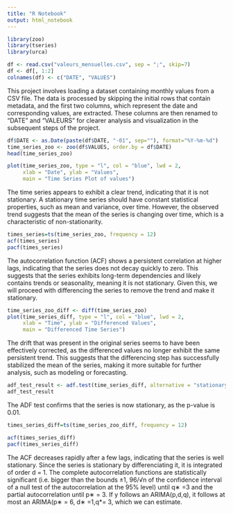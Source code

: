 ```yaml
---
title: "R Notebook"
output: html_notebook
---
```


```r
library(zoo)
library(tseries)
library(urca)

```

```r
df <- read.csv("valeurs_mensuelles.csv", sep = ";", skip=7)
df <- df[, 1:2]
colnames(df) <- c("DATE", "VALUES")
```

This project involves loading a dataset containing monthly values from a CSV file. The data is processed by skipping the initial rows that contain metadata, and the first two columns, which represent the date and corresponding values, are extracted. These columns are then renamed to "DATE" and "VALEURS" for clearer analysis and visualization in the subsequent steps of the project.

```r
df$DATE <- as.Date(paste(df$DATE, "-01", sep=""), format="%Y-%m-%d")
time_series_zoo <- zoo(df$VALUES, order.by = df$DATE)
head(time_series_zoo)
```

```r
plot(time_series_zoo, type = "l", col = "blue", lwd = 2, 
     xlab = "Date", ylab = "Values", 
     main = "Time Series Plot of values")
```

The time series appears to exhibit a clear trend, indicating that it is not stationary. A stationary time series should have constant statistical properties, such as mean and variance, over time. However, the observed trend suggests that the mean of the series is changing over time, which is a characteristic of non-stationarity.

```r
times_series=ts(time_series_zoo, frequency = 12)
acf(times_series)
pacf(times_series)
```

The autocorrelation function (ACF) shows a persistent correlation at higher lags, indicating that the series does not decay quickly to zero. This suggests that the series exhibits long-term dependencies and likely contains trends or seasonality, meaning it is not stationary. Given this, we will proceed with differencing the series to remove the trend and make it stationary.

```r
time_series_zoo_diff <- diff(time_series_zoo)
plot(time_series_diff, type = "l", col = "blue", lwd = 2, 
     xlab = "Time", ylab = "Differenced Values", 
     main = "Differenced Time Series")
```

The drift that was present in the original series seems to have been effectively corrected, as the differenced values no longer exhibit the same persistent trend. This suggests that the differencing step has successfully stabilized the mean of the series, making it more suitable for further analysis, such as modeling or forecasting.

```r
adf_test_result <- adf.test(time_series_diff, alternative = "stationary")
adf_test_result
```

The ADF test confirms that the series is now stationary, as the p-value is 0.01.

```r
times_series_diff=ts(time_series_zoo_diff, frequency = 12)
```

```r
acf(times_series_diff)
pacf(times_series_diff)
```

The ACF decreases rapidly after a few lags, indicating that the series is well stationary. Since the series is stationary by differenciating it, it is integrated of order d = 1. The complete autocorrelation functions are statistically significant (i.e. bigger than the bounds ±1, 96/√n of the confidence interval of a null test of the autocorrelation at the 95% level) until q∗ =3 and the partial autocorrelation until p∗ = 3. If y follows an ARIMA(p,d,q), it follows at most an ARIMA(p∗ = 6, d∗ =1,q\*= 3, which we can estimate.

